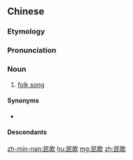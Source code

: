 ==Chinese==
{{zh-forms}}

{{wikipedia|lang=zh}}

===Etymology===
{{rfe|lang=zh}}

===Pronunciation===
{{zh-pron
|m=míngē
|c=man4 go1
|mn=bîn-koa
|cat=n
}}

===Noun===
{{zh-noun}}

# [[folk song]]

====Synonyms====
* {{zh-l|民謠}}

====Descendants====
{{cjkv||||dân ca}}

{{zh-cat|Music}}

[[zh-min-nan:民歌]]
[[hu:民歌]]
[[mg:民歌]]
[[zh:民歌]]